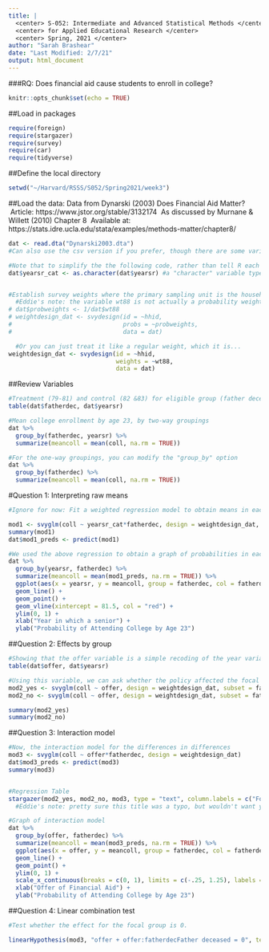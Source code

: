 ```yaml
---
title: |
  <center> S-052: Intermediate and Advanced Statistical Methods </center>
  <center> for Applied Educational Research </center>
  <center> Spring, 2021 </center>
author: "Sarah Brashear"
date: "Last Modified: 2/7/21"
output: html_document
---
```


###RQ: Does financial aid cause students to enroll in college?

```r
knitr::opts_chunk$set(echo = TRUE)
```


##Load in packages
```r
require(foreign)
require(stargazer)
require(survey)
require(car)
require(tidyverse)
```


##Define the local directory
```r
setwd("~/Harvard/RSSS/S052/Spring2021/week3")
```


##Load the data: Data from Dynarski (2003) Does Financial Aid Matter?
\ Article: https://www.jstor.org/stable/3132174
\ As discussed by Murnane & Willett (2010) Chapter 8
\ Available at: https://stats.idre.ucla.edu/stata/examples/methods-matter/chapter8/

```r
dat <- read.dta("Dynarski2003.dta")
#Can also use the csv version if you prefer, though there are some variable type differences

#Note that to simplify the the following code, rather than tell R each time that the variable yearsr is not a numeric variable, we're just going to create a non-numeric version of the variable yearsr
dat$yearsr_cat <- as.character(dat$yearsr) #a "character" variable type forces R to think of the values as non-numeric; kind of like football player jersey numbers, you can't add them, they're more like "words"/"characters" than numbers


#Establish survey weights where the primary sampling unit is the household ID
  #Eddie's note: the variable wt88 is not actually a probability weight, the way that the Stata code makes it seem... We need to take the reciprocal to get the actual probability:
# dat$probweights <- 1/dat$wt88
# weightdesign_dat <- svydesign(id = ~hhid,
#                               probs = ~probweights,
#                               data = dat)

  #Or you can just treat it like a regular weight, which it is...
weightdesign_dat <- svydesign(id = ~hhid,
                              weights = ~wt88,
                              data = dat)
```


##Review Variables
```r
#Treatment (79-81) and control (82 &83) for eligible group (father deceased) vs. ineligible (father not deceased)
table(dat$fatherdec, dat$yearsr)

#Mean college enrollment by age 23, by two-way groupings
dat %>%
  group_by(fatherdec, yearsr) %>%
  summarize(meancoll = mean(coll, na.rm = TRUE))

#For the one-way groupings, you can modify the "group_by" option
dat %>%
  group_by(fatherdec) %>%
  summarize(meancoll = mean(coll, na.rm = TRUE))
```


#Question 1: Interpreting raw means
```r
#Ignore for now: Fit a weighted regression model to obtain means in each cell

mod1 <- svyglm(coll ~ yearsr_cat*fatherdec, design = weightdesign_dat, data = dat)
summary(mod1)
dat$mod1_preds <- predict(mod1)

#We used the above regression to obtain a graph of probabilities in each cell:
dat %>%
  group_by(yearsr, fatherdec) %>%
  summarize(meancoll = mean(mod1_preds, na.rm = TRUE)) %>%
  ggplot(aes(x = yearsr, y = meancoll, group = fatherdec, col = fatherdec)) +
  geom_line() +
  geom_point() +
  geom_vline(xintercept = 81.5, col = "red") +
  ylim(0, 1) +
  xlab("Year in which a senior") +
  ylab("Probability of Attending College by Age 23")
```


##Question 2: Effects by group
```r
#Showing that the offer variable is a simple recoding of the year variable where 79, 80, and 81 are 1 and 82 and 83 are 0.
table(dat$offer, dat$yearsr)

#Using this variable, we can ask whether the policy affected the focal group and also the reference group
mod2_yes <- svyglm(coll ~ offer, design = weightdesign_dat, subset = fatherdec == "Father deceased")
mod2_no <- svyglm(coll ~ offer, design = weightdesign_dat, subset = fatherdec == "Father not deceased")

summary(mod2_yes)
summary(mod2_no)
```


##Question 3: Interaction model
```r
#Now, the interaction model for the differences in differences
mod3 <- svyglm(coll ~ offer*fatherdec, design = weightdesign_dat)
dat$mod3_preds <- predict(mod3)
summary(mod3)


#Regression Table
stargazer(mod2_yes, mod2_no, mod3, type = "text", column.labels = c("Focal", "Reference", "Contrast"), title = "Modeling achievement and socioeconomic status in MA and TX")
  #Eddie's note: pretty sure this title was a typo, but wouldn't want you R users to feel left out

#Graph of interaction model
dat %>%
  group_by(offer, fatherdec) %>%
  summarize(meancoll = mean(mod3_preds, na.rm = TRUE)) %>%
  ggplot(aes(x = offer, y = meancoll, group = fatherdec, col = fatherdec)) +
  geom_line() +
  geom_point() +
  ylim(0, 1) +
  scale_x_continuous(breaks = c(0, 1), limits = c(-.25, 1.25), labels = c("No", "Yes")) +
  xlab("Offer of Financial Aid") +
  ylab("Probability of Attending College by Age 23")
```


##Question 4: Linear combination test
```r
#Test whether the effect for the focal group is 0.

linearHypothesis(mod3, "offer + offer:fatherdecFather deceased = 0", test = "F")
```
